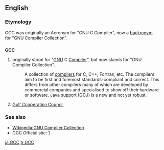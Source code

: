 ==English==

===Etymology===
GCC was originally an Acronym for "GNU C Compiler", now a [[backronym]] for "GNU Compiler Collection".

==={{initialism}}===
'''GCC'''

#originally stood for "[[GNU]] C [[Compiler]]", but now stands for "GNU Compiler Collection".
#:A collection of [[compilers]] for C, C++, Fortran, etc. The compilers aim to be first and foremost standards-compliant and correct. This differs from other compilers many of which are developed by commercial companies and specialised to show off their hardware or software. Java support (GCJ) is a new and not yet robust.
# [[w:Cooperation Council for the Arab States of the Gulf|Gulf Cooperation Council]]

===See also===
*[[Wikipedia:GNU Compiler Collection]]
*GCC Official site: [http://gcc.gnu.org/]

[[ja:GCC]]
[[tr:GCC]]